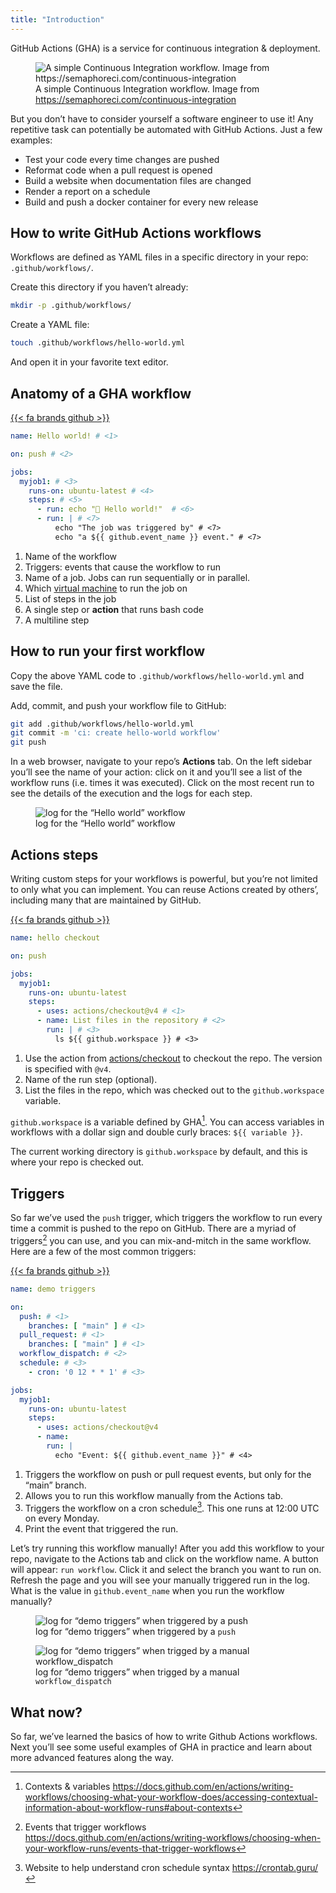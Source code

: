 ```yaml
---
title: "Introduction"
---
```


<!-- background info to introduce what gh actions is and why you should care -->

GitHub Actions (GHA) is a service for continuous integration & deployment.

![A simple Continuous Integration workflow. Image from <https://semaphoreci.com/continuous-integration>](/img/ci-workflow.jpg)

But you don't have to consider yourself a software engineer to use it!
Any repetitive task can potentially be automated with GitHub Actions.
Just a few examples:

- Test your code every time changes are pushed
- Reformat code when a pull request is opened
- Build a website when documentation files are changed
- Render a report on a schedule
- Build and push a docker container for every new release

## How to write GitHub Actions workflows

Workflows are defined as YAML files in a specific directory in your repo: `.github/workflows/`.

Create this directory if you haven't already:

```bash
mkdir -p .github/workflows/
```

Create a YAML file:

```bash
touch .github/workflows/hello-world.yml
```

And open it in your favorite text editor.

## Anatomy of a GHA workflow

[{{< fa brands github >}}](https://github.com/kelly-sovacool/gh-actions-sandbox/tree/main/.github/workflows/hello-world.yml)

```.yaml
name: Hello world! # <1>

on: push # <2>

jobs:
  myjob1: # <3>
    runs-on: ubuntu-latest # <4>
    steps: # <5>
      - run: echo "🎉 Hello world!"  # <6>
      - run: | # <7>
          echo "The job was triggered by" # <7>
          echo "a ${{ github.event_name }} event." # <7>
```
1. Name of the workflow
2. Triggers: events that cause the workflow to run
3. Name of a job. Jobs can run sequentially or in parallel.
4. Which [virtual machine](https://docs.github.com/en/actions/using-github-hosted-runners/using-github-hosted-runners) to run the job on
5. List of steps in the job
6. A single step or **action** that runs bash code
7. A multiline step

## How to run your first workflow

Copy the above YAML code to `.github/workflows/hello-world.yml` and save the file.

Add, commit, and push your workflow file to GitHub:

```bash
git add .github/workflows/hello-world.yml
git commit -m 'ci: create hello-world workflow'
git push
```

In a web browser, navigate to your repo's **Actions** tab.
On the left sidebar you'll see the name of your action: click on it and you'll
see a list of the workflow runs (i.e. times it was executed).
Click on the most recent run to see the details of the execution and the logs for each step.

![log for the "Hello world" workflow](/img/hello-world.png)

## Actions steps

Writing custom steps for your workflows is powerful, but you're not limited to
only what you can implement. You can reuse Actions created by others', including
many that are maintained by GitHub.

[{{< fa brands github >}}](https://github.com/kelly-sovacool/gh-actions-sandbox/tree/main/.github/workflows/hello-checkout.yml)

```.yaml
name: hello checkout

on: push

jobs:
  myjob1:
    runs-on: ubuntu-latest
    steps:
      - uses: actions/checkout@v4 # <1>
      - name: List files in the repository # <2>
        run: | # <3>
          ls ${{ github.workspace }} # <3>
```
1. Use the action from [actions/checkout](https://github.com/actions/checkout) to checkout the repo. The version is specified with `@v4`.
2. Name of the run step (optional).
3. List the files in the repo, which was checked out to the `github.workspace` variable.

`github.workspace` is a variable defined by GHA^[Contexts & variables <https://docs.github.com/en/actions/writing-workflows/choosing-what-your-workflow-does/accessing-contextual-information-about-workflow-runs#about-contexts>]. 
You can access variables in workflows with a dollar sign and double curly braces: `${{ variable }}`.

The current working directory is `github.workspace` by default, and this is where your repo is checked out.

## Triggers

So far we've used the `push` trigger, which triggers the workflow to run every
time a commit is pushed to the repo on GitHub.
There are a myriad of triggers^[Events that trigger workflows <https://docs.github.com/en/actions/writing-workflows/choosing-when-your-workflow-runs/events-that-trigger-workflows>]
you can use, and you can mix-and-mitch in the same workflow.
Here are a few of the most common triggers:

[{{< fa brands github >}}](https://github.com/kelly-sovacool/gh-actions-sandbox/tree/main/.github/workflows/demo-triggers.yml)

```.yaml
name: demo triggers

on:
  push: # <1>
    branches: [ "main" ] # <1>
  pull_request: # <1>
    branches: [ "main" ] # <1>
  workflow_dispatch: # <2>
  schedule: # <3>
    - cron: '0 12 * * 1' # <3>

jobs:
  myjob1:
    runs-on: ubuntu-latest
    steps:
      - uses: actions/checkout@v4
      - name: 
        run: |
          echo "Event: ${{ github.event_name }}" # <4>
```
1. Triggers the workflow on push or pull request events, but only for the "main" branch.
2. Allows you to run this workflow manually from the Actions tab.
3. Triggers the workflow on a cron schedule^[Website to help understand cron schedule syntax <https://crontab.guru/>]. This one runs at 12:00 UTC on every Monday.
4. Print the event that triggered the run.

Let's try running this workflow manually!
After you add this workflow to your repo,
navigate to the Actions tab and click on the workflow name.
A button will appear: `run workflow`. 
Click it and select the branch you want to run on.
Refresh the page and you will see your manually triggered run in the log.
What is the value in `github.event_name` when you run the workflow manually?

![log for "demo triggers" when triggered by a `push`](/img/demo-triggers-push.png)

![log for "demo triggers" when trigged by a manual `workflow_dispatch`](/img/demo-triggers-manual.png)

## What now?

So far, we've learned the basics of how to write Github Actions workflows.
Next you'll see some useful examples of GHA in practice and learn about more
advanced features along the way.